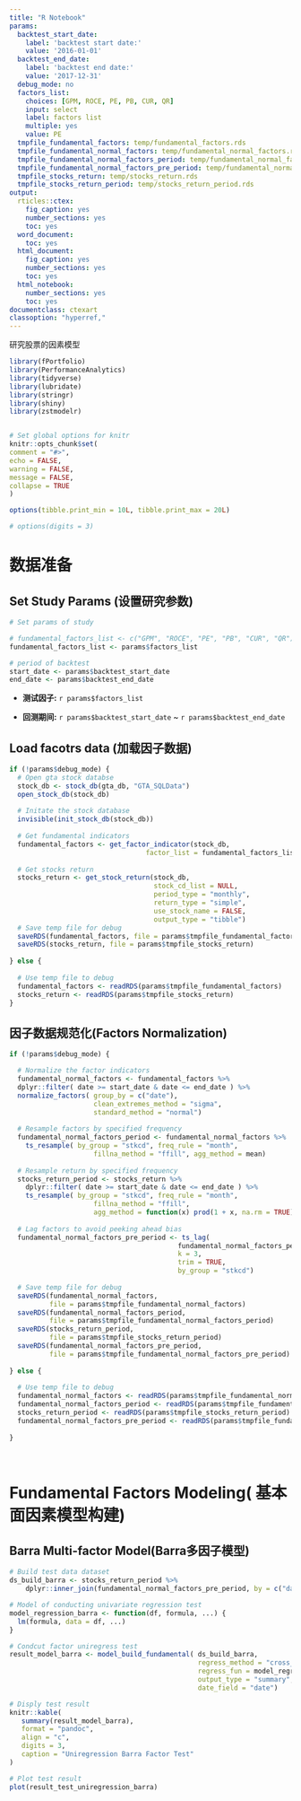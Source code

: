 ```yaml
---
title: "R Notebook"
params:
  backtest_start_date:
    label: 'backtest start date:'
    value: '2016-01-01'
  backtest_end_date:
    label: 'backtest end date:'
    value: '2017-12-31'
  debug_mode: no
  factors_list:
    choices: [GPM, ROCE, PE, PB, CUR, QR]
    input: select
    label: factors list
    multiple: yes
    value: PE
  tmpfile_fundamental_factors: temp/fundamental_factors.rds
  tmpfile_fundamental_normal_factors: temp/fundamental_normal_factors.rds
  tmpfile_fundamental_normal_factors_period: temp/fundamental_normal_factors_period.rds
  tmpfile_fundamental_normal_factors_pre_period: temp/fundamental_normal_factors_pre_period.rds
  tmpfile_stocks_return: temp/stocks_return.rds
  tmpfile_stocks_return_period: temp/stocks_return_period.rds
output:
  rticles::ctex:
    fig_caption: yes
    number_sections: yes
    toc: yes
  word_document:
    toc: yes
  html_document:
    fig_caption: yes
    number_sections: yes
    toc: yes
  html_notebook:
    number_sections: yes
    toc: yes
documentclass: ctexart
classoption: "hyperref,"
---
```


研究股票的因素模型


```r

library(fPortfolio)
library(PerformanceAnalytics)
library(tidyverse)
library(lubridate)
library(stringr)
library(shiny)
library(zstmodelr)


# Set global options for knitr 
knitr::opts_chunk$set(
comment = "#>",
echo = FALSE,
warning = FALSE,
message = FALSE,
collapse = TRUE
)

options(tibble.print_min = 10L, tibble.print_max = 20L)

# options(digits = 3)

```


# 数据准备

## Set Study Params (设置研究参数)
```r
# Set params of study

# fundamental_factors_list <- c("GPM", "ROCE", "PE", "PB", "CUR", "QR")
fundamental_factors_list <- params$factors_list

# period of backtest
start_date <- params$backtest_start_date
end_date <- params$backtest_end_date

```
* __测试因子:__ `r params$factors_list`

* __回测期间:__ `r params$backtest_start_date` ~ `r params$backtest_end_date`


## Load facotrs data (加载因子数据)
```r

if (!params$debug_mode) {
  # Open gta stock databse
  stock_db <- stock_db(gta_db, "GTA_SQLData")
  open_stock_db(stock_db)
  
  # Initate the stock database
  invisible(init_stock_db(stock_db))
  
  # Get fundamental indicators
  fundamental_factors <- get_factor_indicator(stock_db, 
                                  factor_list = fundamental_factors_list)
  
  # Get stocks return
  stocks_return <- get_stock_return(stock_db, 
                                    stock_cd_list = NULL, 
                                    period_type = "monthly", 
                                    return_type = "simple",
                                    use_stock_name = FALSE,
                                    output_type = "tibble")
  # Save temp file for debug
  saveRDS(fundamental_factors, file = params$tmpfile_fundamental_factors)
  saveRDS(stocks_return, file = params$tmpfile_stocks_return)
  
} else {
  
  # Use temp file to debug
  fundamental_factors <- readRDS(params$tmpfile_fundamental_factors)
  stocks_return <- readRDS(params$tmpfile_stocks_return)
}

```


## 因子数据规范化(Factors Normalization)

```r

if (!params$debug_mode) {

  # Normalize the factor indicators
  fundamental_normal_factors <- fundamental_factors %>%
  dplyr::filter( date >= start_date & date <= end_date ) %>%
  normalize_factors( group_by = c("date"), 
                     clean_extremes_method = "sigma",
                     standard_method = "normal")
   
  # Resample factors by specified frequency
  fundamental_normal_factors_period <- fundamental_normal_factors %>%
    ts_resample( by_group = "stkcd", freq_rule = "month", 
                     fillna_method = "ffill", agg_method = mean)
  
  # Resample return by specified frequency
  stocks_return_period <- stocks_return %>%
    dplyr::filter( date >= start_date & date <= end_date ) %>%
    ts_resample( by_group = "stkcd", freq_rule = "month", 
                     fillna_method = "ffill", 
                     agg_method = function(x) prod(1 + x, na.rm = TRUE) - 1)
  
  # Lag factors to avoid peeking ahead bias                                                
  fundamental_normal_factors_pre_period <- ts_lag(
                                          fundamental_normal_factors_period,
                                          k = 3,
                                          trim = TRUE,
                                          by_group = "stkcd")  
  
  # Save temp file for debug
  saveRDS(fundamental_normal_factors, 
          file = params$tmpfile_fundamental_normal_factors)
  saveRDS(fundamental_normal_factors_period, 
          file = params$tmpfile_fundamental_normal_factors_period)
  saveRDS(stocks_return_period, 
          file = params$tmpfile_stocks_return_period)
  saveRDS(fundamental_normal_factors_pre_period, 
          file = params$tmpfile_fundamental_normal_factors_pre_period)
  
} else {
  
  # Use temp file to debug
  fundamental_normal_factors <- readRDS(params$tmpfile_fundamental_normal_factors)
  fundamental_normal_factors_period <- readRDS(params$tmpfile_fundamental_normal_factors_period)
  stocks_return_period <- readRDS(params$tmpfile_stocks_return_period)
  fundamental_normal_factors_pre_period <- readRDS(params$tmpfile_fundamental_normal_factors_pre_period)
  
}

                                   

```



# Fundamental Factors Modeling( 基本面因素模型构建)


## Barra Multi-factor Model(Barra多因子模型)


```r

# Build test data dataset
ds_build_barra <- stocks_return_period %>%
    dplyr::inner_join(fundamental_normal_factors_pre_period, by = c("date", "stkcd")) 

# Model of conducting univariate regression test
model_regression_barra <- function(df, formula, ...) {
  lm(formula, data = df, ...)
}

# Condcut factor uniregress test
result_model_barra <- model_build_fundamental( ds_build_barra,
                                               regress_method = "cross_section",                  
                                               regress_fun = model_regression_barra,
                                               output_type = "summary",
                                               date_field = "date")

# Disply test result
knitr::kable(
   summary(result_model_barra),
   format = "pandoc",
   align = "c",
   digits = 3,
   caption = "Uniregression Barra Factor Test"
)

# Plot test result                               
plot(result_test_uniregression_barra)

```






